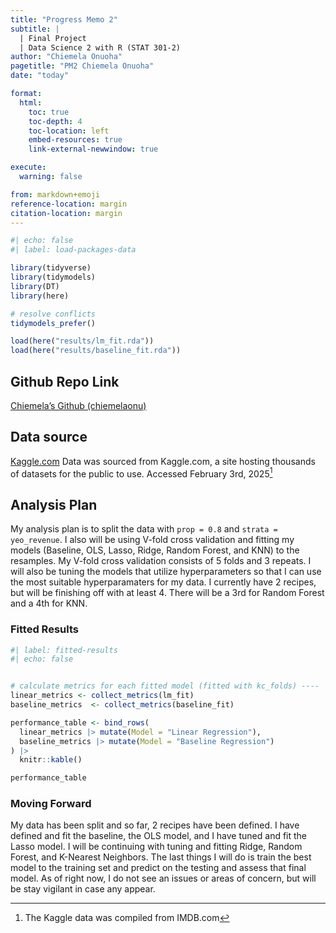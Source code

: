 ```yaml
---
title: "Progress Memo 2"
subtitle: |
  | Final Project 
  | Data Science 2 with R (STAT 301-2)
author: "Chiemela Onuoha"
pagetitle: "PM2 Chiemela Onuoha"
date: "today"

format:
  html:
    toc: true
    toc-depth: 4
    toc-location: left
    embed-resources: true
    link-external-newwindow: true

execute:
  warning: false

from: markdown+emoji
reference-location: margin
citation-location: margin
---
```



```r
#| echo: false
#| label: load-packages-data

library(tidyverse)
library(tidymodels)
library(DT)
library(here)

# resolve conflicts
tidymodels_prefer()

load(here("results/lm_fit.rda"))
load(here("results/baseline_fit.rda"))
```

::: {.callout-tip icon=false}

## Github Repo Link

[Chiemela's Github (chiemelaonu)](https://github.com/stat301-2-2025-winter/final-project-2-chiemelaonu.git)

:::

## Data source

[Kaggle.com](https://www.kaggle.com/datasets/ashpalsingh1525/imdb-movies-dataset/data)
Data was sourced from Kaggle.com, a site hosting thousands of datasets for the public to use. Accessed February 3rd, 2025^[The Kaggle data was compiled from IMDB.com]

## Analysis Plan
My analysis plan is to split the data with `prop = 0.8` and `strata = yeo_revenue`. I also will be using V-fold cross validation and fitting my models (Baseline, OLS, Lasso, Ridge, Random Forest, and KNN) to the resamples. My V-fold cross validation consists of 5 folds and 3 repeats. I will also be tuning the models that utilize hyperparameters so that I can use the most suitable hyperparamaters for my data. I currently have 2 recipes, but will be finishing off with at least 4. There will be a 3rd for Random Forest and a 4th for KNN.

### Fitted Results
```r
#| label: fitted-results
#| echo: false


# calculate metrics for each fitted model (fitted with kc_folds) ----
linear_metrics <- collect_metrics(lm_fit)
baseline_metrics  <- collect_metrics(baseline_fit)

performance_table <- bind_rows(
  linear_metrics |> mutate(Model = "Linear Regression"),
  baseline_metrics |> mutate(Model = "Baseline Regression")
) |>
  knitr::kable()

performance_table


```

### Moving Forward
My data has been split and so far, 2 recipes have been defined. I have defined and fit the baseline, the OLS model, and I have tuned and fit the Lasso model. I will be continuing with tuning and fitting Ridge, Random Forest, and K-Nearest Neighbors. The last things I will do is train the best model to the training set and predict on the testing and assess that final model. As of right now, I do not see an issues or areas of concern, but will be stay vigilant in case any appear.


